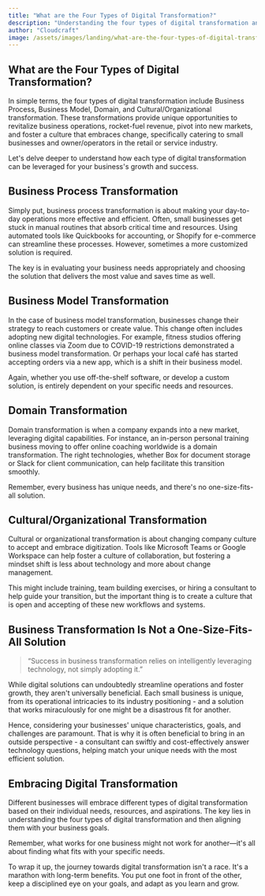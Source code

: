 ```yaml
---
title: "What are the Four Types of Digital Transformation?"
description: "Understanding the four types of digital transformation and how they can help small businesses and owner/operators in the retail or service industry."
author: "Cloudcraft"
image: /assets/images/landing/what-are-the-four-types-of-digital-transformation.jpg
---
```


## What are the Four Types of Digital Transformation?

In simple terms, the four types of digital transformation include Business Process, Business Model, Domain, and Cultural/Organizational transformation. These transformations provide unique opportunities to revitalize business operations, rocket-fuel revenue, pivot into new markets, and foster a culture that embraces change, specifically catering to small businesses and owner/operators in the retail or service industry.

Let's delve deeper to understand how each type of digital transformation can be leveraged for your business's growth and success.

<ServicesBlurb />

## Business Process Transformation

Simply put, business process transformation is about making your day-to-day operations more effective and efficient. Often, small businesses get stuck in manual routines that absorb critical time and resources. Using automated tools like Quickbooks for accounting, or Shopify for e-commerce can streamline these processes. However, sometimes a more customized solution is required.

The key is in evaluating your business needs appropriately and choosing the solution that delivers the most value and saves time as well.

## Business Model Transformation 

In the case of business model transformation, businesses change their strategy to reach customers or create value. This change often includes adopting new digital technologies. For example, fitness studios offering online classes via Zoom due to COVID-19 restrictions demonstrated a business model transformation. Or perhaps your local café has started accepting orders via a new app, which is a shift in their business model.

Again, whether you use off-the-shelf software, or develop a custom solution, is entirely dependent on your specific needs and resources.

## Domain Transformation

Domain transformation is when a company expands into a new market, leveraging digital capabilities. For instance, an in-person personal training business moving to offer online coaching worldwide is a domain transformation. The right technologies, whether Box for document storage or Slack for client communication, can help facilitate this transition smoothly.

Remember, every business has unique needs, and there's no one-size-fits-all solution.

## Cultural/Organizational Transformation

Cultural or organizational transformation is about changing company culture to accept and embrace digitization. Tools like Microsoft Teams or Google Workspace can help foster a culture of collaboration, but fostering a mindset shift is less about technology and more about change management.

This might include training, team building exercises, or hiring a consultant to help guide your transition, but the important thing is to create a culture that is open and accepting of these new workflows and systems. 

<GetStartedBlurb />

## Business Transformation Is Not a One-Size-Fits-All Solution

<blockquote>“Success in business transformation relies on intelligently leveraging technology, not simply adopting it.”</blockquote>

While digital solutions can undoubtedly streamline operations and foster growth, they aren't universally beneficial. Each small business is unique, from its operational intricacies to its industry positioning - and a solution that works miraculously for one might be a disastrous fit for another. 

Hence, considering your businesses' unique characteristics, goals, and challenges are paramount. That is why it is often beneficial to bring in an outside perspective - a consultant can swiftly and cost-effectively answer technology questions, helping match your unique needs with the most efficient solution.

## Embracing Digital Transformation

Different businesses will embrace different types of digital transformation based on their individual needs, resources, and aspirations. The key lies in understanding the four types of digital transformation and then aligning them with your business goals.

Remember, what works for one business might not work for another—it's all about finding what fits with your specific needs. 

To wrap it up, the journey towards digital transformation isn't a race. It's a marathon with long-term benefits. You put one foot in front of the other, keep a disciplined eye on your goals, and adapt as you learn and grow.
